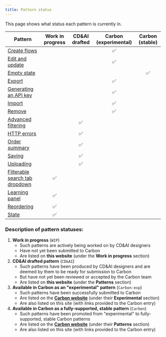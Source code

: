 ```yaml
---
title: Pattern status
---
```


<PageDescription>

This page shows what status each pattern is currently in.

</PageDescription>


| Pattern                                                                | Work in progress | CD&AI drafted | Carbon (experimental) | Carbon (stable) |
| ---------------------------------------------------------------------- | :---: | :---: | :---: | :---: |
| [Create flows](/patterns/creation-flows/usage)                         | | | ✅ | |
| [Edit and update](/patterns/edit)                                      | | | ✅ | |
| [Empty state](/patterns/empty-state/usage)                             | | | | ✅ |
| [Export](/patterns/exporting)                                          | | | ✅ | |
| [Generating an API key](/patterns/generating-api-key/usage)            | | | ✅ | |
| [Import](/patterns/importing)                                          | | | ✅ | |
| [Remove](/patterns/removing/usage)                                     | | | ✅ | |
| [Advanced filtering](/patterns/advanced-filtering)                     | | ✅ | | |
| [HTTP errors](/patterns/http-errors)                                   | | ✅ | | |
| [Order summary](/patterns/order-summary/usage)                         | | ✅ | | |
| [Saving](/patterns/saving/usage)                                       | | ✅ | | |
| [Uploading](/patterns/uploading)                                       | | ✅ | | |
| [Filterable search tab dropdown](/wip/filterable-search-tab-dropdown)  | ✅ | | | |
| [Learning panel](/wip/learning-panel)                                  | ✅ | | | |
| [Reordering](/wip/reordering)                                          | ✅ | | | |
| [State](/wip/state)                                                    | ✅ | | | |


### Description of pattern statuses:

1. **Work in progress** (`WIP`)
	- Such patterns are actively being worked on by CD&AI designers
	- Have not yet been submitted to Carbon
	- Are listed on **this website** (under the **Work in progress** section)
2. **CD&AI drafted pattern** (`CD&AI`)
    - Such patterns have been produced by CD&AI designers and are deemed by them to be ready for submission to Carbon
    - But have not yet been reviewed or accepted by the Carbon team
    - Are listed on **this website** (under the **Patterns** section)
3. **Available in Carbon as an "experimental" pattern** (`Carbon-exp`)
    - Such patterns have been successfully submitted to Carbon
    - Are listed on the **[Carbon website](https://www.carbondesignsystem.com/)** (under their **Experimental** section)
    - Are also listed on this site (with links provided to the Carbon entry)
4. **Available in Carbon as a fully-supported, stable pattern** (`Carbon`)
    - Such patterns have been promoted from "experimental" to fully-supported, stable Carbon patterns
    - Are listed on the **[Carbon website](https://www.carbondesignsystem.com/)** (under their **Patterns** section)
    - Are also listed on this site (with links provided to the Carbon entry)
